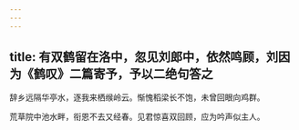 ```yaml
---
---
---
```

title: 有双鹤留在洛中，忽见刘郎中，依然鸣顾，刘因为《鹤叹》二篇寄予，予以二绝句答之
---



辞乡远隔华亭水，逐我来栖缑岭云。惭愧稻梁长不饱，未曾回眼向鸡群。

荒草院中池水畔，衔恩不去又经春。见君惊喜双回顾，应为吟声似主人。